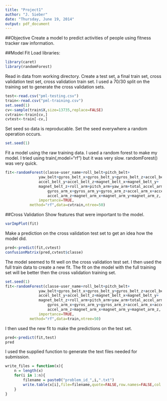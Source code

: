```yaml
---
title: "Project1"
author: "J. Sieber"
date: "Thursday, June 19, 2014"
output: pdf_document
---
```


##Objective
Create a model to predict activities of people using fitness tracker raw information.

##Model Fit
Load libraries:
```r
library(caret)
library(randomForest)
```

Read in data from working directory.  Create a test set, a final train set, cross validation test set, cross validation train set.  I used a 70/30 split on the training set to generate the cross validation sets.
```r
test<-read.csv("pml-testing.csv")
train<-read.csv("pml-training.csv")
set.seed(1)
cv<-sample(train$X,size=13735,replace=FALSE)
cvtrain<-train[cv,]
cvtest<-train[-cv,]
```

Set seed so data is reproducable.  Set the seed everywhere a random operation occurs.
```r
set.seed(1)
```

Fit a model using the raw training data.  I used a random forest to make my model.  I tried using train(,model="rf") but it was very slow.  randomForest() was very quick.
```r
fit<-randomForest(classe~user_name+roll_belt+pitch_belt+
               yaw_belt+gyros_belt_x+gyros_belt_y+gyros_belt_z+accel_belt_x+
               accel_belt_y+accel_belt_z+magnet_belt_x+magnet_belt_y+
               magnet_belt_z+roll_arm+pitch_arm+yaw_arm+total_accel_arm+
                   gyros_arm_x+gyros_arm_y+gyros_arm_z+accel_arm_x+accel_arm_y+
                   accel_arm_z+magnet_arm_x+magnet_arm_y+magnet_arm_z,
               importance=TRUE,
           method="rf",data=cvtrain,ntree=50)
```

##Cross Validation
Show features that were important to the model.
```r
varImpPlot(fit)
```

Make a prediction on the cross validation test set to get an idea how the model did.
```r
pred<-predict(fit,cvtest)
confusionMatrix(pred,cvtest$classe)
```

The model seemed to fit well on the cross validation test set. I then used the full train data to create a new fit.  The fit on the model with the full training set will be better then the cross validation training set.
```r
set.seed(1)
fit<-randomForest(classe~user_name+roll_belt+pitch_belt+
               yaw_belt+gyros_belt_x+gyros_belt_y+gyros_belt_z+accel_belt_x+
               accel_belt_y+accel_belt_z+magnet_belt_x+magnet_belt_y+
               magnet_belt_z+roll_arm+pitch_arm+yaw_arm+total_accel_arm+
                   gyros_arm_x+gyros_arm_y+gyros_arm_z+accel_arm_x+accel_arm_y+
                   accel_arm_z+magnet_arm_x+magnet_arm_y+magnet_arm_z,
               importance=TRUE,
           method="rf",data=train,ntree=50)
```

I then used the new fit to make the predictions on the test set.
```r
pred<-predict(fit,test)
pred
```

I used the supplied function to generate the text files needed for submission.
```r
write_files = function(x){
    n = length(x)
    for(i in 1:n){
        filename = paste0("problem_id_",i,".txt")
        write.table(x[i],file=filename,quote=FALSE,row.names=FALSE,col.names=FALSE)
    }
}
```